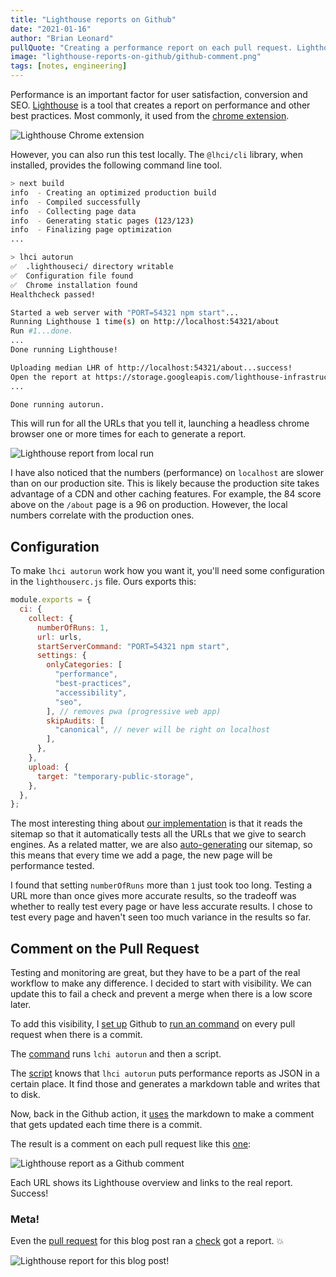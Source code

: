 ```yaml
---
title: "Lighthouse reports on Github"
date: "2021-01-16"
author: "Brian Leonard"
pullQuote: "Creating a performance report on each pull request. Lighthouse helps us monitor how well (or not) our web pages are performing."
image: "lighthouse-reports-on-github/github-comment.png"
tags: [notes, engineering]
---
```


Performance is an important factor for user satisfaction, conversion and SEO. [Lighthouse](https://github.com/GoogleChrome/lighthouse) is a tool that creates a report on performance and other best practices. Most commonly, it used from the [chrome extension](https://chrome.google.com/webstore/detail/lighthouse/blipmdconlkpinefehnmjammfjpmpbjk).

<Image
  centered
  height={271}
  width={519}
  alt="Lighthouse Chrome extension"
  src="lighthouse-reports-on-github/chrome-extension.png"
/>

However, you can also run this test locally. The `@lhci/cli` library, when installed, provides the following command line tool.

```bash
> next build
info  - Creating an optimized production build
info  - Compiled successfully
info  - Collecting page data
info  - Generating static pages (123/123)
info  - Finalizing page optimization
...

> lhci autorun
✅  .lighthouseci/ directory writable
✅  Configuration file found
✅  Chrome installation found
Healthcheck passed!

Started a web server with "PORT=54321 npm start"...
Running Lighthouse 1 time(s) on http://localhost:54321/about
Run #1...done.
...
Done running Lighthouse!

Uploading median LHR of http://localhost:54321/about...success!
Open the report at https://storage.googleapis.com/lighthouse-infrastructure.appspot.com/reports/1610848080418-24331.report.html
...

Done running autorun.
```

This will run for all the URLs that you tell it, launching a headless chrome browser one or more times for each to generate a report.

<Image
  centered
  height={180}
  width={519}
  alt="Lighthouse report from local run"
  src="lighthouse-reports-on-github/local-report.png"
/>

I have also noticed that the numbers (performance) on `localhost` are slower than on our production site. This is likely because the production site takes advantage of a CDN and other caching features. For example, the 84 score above on the `/about` page is a 96 on production. However, the local numbers correlate with the production ones.

## Configuration

To make `lhci autorun` work how you want it, you'll need some configuration in the `lighthouserc.js` file. Ours exports this:

```javascript
module.exports = {
  ci: {
    collect: {
      numberOfRuns: 1,
      url: urls,
      startServerCommand: "PORT=54321 npm start",
      settings: {
        onlyCategories: [
          "performance",
          "best-practices",
          "accessibility",
          "seo",
        ], // removes pwa (progressive web app)
        skipAudits: [
          "canonical", // never will be right on localhost
        ],
      },
    },
    upload: {
      target: "temporary-public-storage",
    },
  },
};
```

The most interesting thing about [our implementation](https://github.com/grouparoo/www.grouparoo.com/blob/f93ce04b26900dd7473e0ac9584d5f46a3031efb/lighthouserc.js) is that it reads the sitemap so that it automatically tests all the URLs that we give to search engines. As a related matter, we are also [auto-generating](https://github.com/grouparoo/www.grouparoo.com/blob/f93ce04b26900dd7473e0ac9584d5f46a3031efb/scripts/generate_static_files.ts) our sitemap, so this means that every time we add a page, the new page will be performance tested.

I found that setting `numberOfRuns` more than `1` just took too long. Testing a URL more than once gives more accurate results, so the tradeoff was whether to really test every page or have less accurate results. I chose to test every page and haven't seen too much variance in the results so far.

## Comment on the Pull Request

Testing and monitoring are great, but they have to be a part of the real workflow to make any difference. I decided to start with visibility. We can update this to fail a check and prevent a merge when there is a low score later.

To add this visibility, I [set up](https://github.com/grouparoo/www.grouparoo.com/blob/f93ce04b26900dd7473e0ac9584d5f46a3031efb/.github/workflows/performance.yml#L2-L11) Github to [run an command](https://github.com/grouparoo/www.grouparoo.com/blob/f93ce04b26900dd7473e0ac9584d5f46a3031efb/.github/workflows/performance.yml#L12-L14) on every pull request when there is a commit.

The [command](https://github.com/grouparoo/www.grouparoo.com/blob/f93ce04b26900dd7473e0ac9584d5f46a3031efb/scripts/performance_action) runs `lchi autorun` and then a script.

The [script](https://github.com/grouparoo/www.grouparoo.com/blob/f93ce04b26900dd7473e0ac9584d5f46a3031efb/scripts/write_lighthouse_comment.ts) knows that `lhci autorun` puts performance reports as JSON in a certain place. It find those and generates a markdown table and writes that to disk.

Now, back in the Github action, it [uses](https://github.com/grouparoo/www.grouparoo.com/blob/f93ce04b26900dd7473e0ac9584d5f46a3031efb/.github/workflows/performance.yml#L15-L18) the markdown to make a comment that gets updated each time there is a commit.

The result is a comment on each pull request like this [one](https://github.com/grouparoo/www.grouparoo.com/pull/152#issuecomment-759074302):

<Image
  centered
  height={485}
  width={990}
  alt="Lighthouse report as a Github comment"
  src="lighthouse-reports-on-github/github-comment.png"
/>

Each URL shows its Lighthouse overview and links to the real report. Success!

### Meta!

Even the [pull request](https://github.com/grouparoo/www.grouparoo.com/pull/154) for this blog post ran a [check](https://github.com/grouparoo/www.grouparoo.com/runs/1715541127) got a report. 💥

<Image
  centered
  height={59}
  width={990}
  alt="Lighthouse report for this blog post!"
  src="lighthouse-reports-on-github/meta.png"
/>
